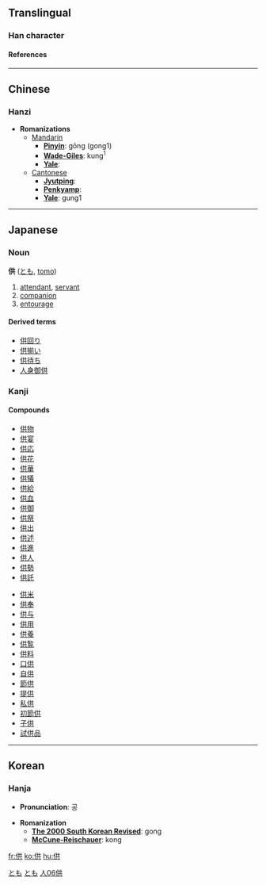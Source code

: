 ==Translingual==
===Han character===
{{Han char|rad=人|as=06|sn=8|so=|four=2428<sub>1</sub>|canj=人廿金 (OTC)|gso=|cmean=supply, provide for;  offer in worship}}
====References====
{{Han ref|kx=0102.160|dkj=00605|dj=0216.140|hdz=10144.040|uh=4F9B|ud=20379|bh=A8D1|bd=43217}}
----

==Chinese==
===Hanzi===


* '''Romanizations'''
** [[Mandarin]]
*** '''[[Pinyin]]''': gōng (gong1)
*** '''[[Wade-Giles]]''': kung<sup>1</sup>
*** '''[[Yale]]''': 
**[[Cantonese]]
***'''[[Jyutping]]''':
***'''[[Penkyamp]]''': 
***'''[[Yale]]''': gung1
----

==Japanese==
[[Category:Japanese language|とも]]
===Noun===
[[Category:Japanese nouns|とも]]
'''供''' ([[とも]], [[tomo]])
# [[attendant]], [[servant]]
# [[companion]]
# [[entourage]]
====Derived terms====
*[[供回り]]
*[[供揃い]]
*[[供待ち]]
*[[人身御供]]


===Kanji===
{{kanji|[[きょう]] ([[kyō]]), [[く]] ([[ku]])|[[そなえる]] ([[供える]], [[sonaeru]]), [[とも]] ([[tomo]]), [[そなえ]] ([[供え]], [[sonae]])}}
====Compounds====
{{top2}}
*[[供物]]
*[[供宴]]
*[[供応]]
*[[供花]] 
*[[供華]]
*[[供犠]]
*[[供給]]
*[[供血]]
*[[供御]]
*[[供祭]]
*[[供出]]
*[[供述]]
*[[供進]]
*[[供人]]
*[[供勢]]
*[[供託]]
{{mid2}}
*[[供米]]
*[[供奉]]
*[[供与]]
*[[供用]]
*[[供養]]
*[[供覧]]
*[[供料]]
*[[口供]]
*[[自供]]
*[[節供]]
*[[提供]]
*[[私供]]
*[[初節供]]
*[[子供]]
*[[試供品]]
{{bottom}}
----

==Korean==
===Hanja===

* '''Pronunciation''': 공

* '''Romanization'''
** '''[[The 2000 South Korean Revised Romanization|The 2000 South Korean Revised]]''': gong
** '''[[McCune-Reischauer]]''': kong


[[Category:Japanese kanji|人06供]]

[[fr:供]]
[[ko:供]]
[[hu:供]]